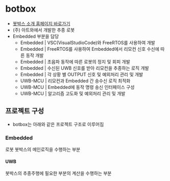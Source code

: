 
# botbox

- [봇박스 소개 홈페이지 바로가기](https://www.therobotics.kr/bbs/content.php?co_id=botbox)
- (주) 아트와에서 개발한 추종 로봇
- Embedded 부분을 담당
  - Embedded | VSC(VisualStudioCode)와 FreeRTOS를 사용하여 개발
  - Embedded | FreeRTOS를 사용하여 Embedded에서 리모컨 신호 수신에 따른 동작 개발
  - Embedded | 초음파 동작에 따른 로봇의 정지 및 회피 개발
  - Embedded | 수신된 UWB 신호를 받아 리모컨을 추종하는 로직 개발
  - Embedded | 각 상황 별 OUTPUT 신호 및 예외처리 관리 및 개발
  - UWB-MCU | 리모컨과 Embedded 간 송수신 로직 최적화
  - UWB-MCU | Embedded에 동작 명령 송신 인터페이스 구성
  - UWB-MCU | 알고리즘 고도화 및 예외처리 관리 및 개발

## 프로젝트 구성

- botbox는 아래와 같은 프로젝트 구조로 이루어짐

<FileTree>
  <FileTree.Folder name="botbox" defaultOpen>
    <FileTree.Folder name="Embedded" defaultOpen>
      <FileTree.Folder name="Motor" />
      <FileTree.Folder name="Ultrasonic" />
    </FileTree.Folder>
    <FileTree.Folder name="UWB" defaultOpen>
      <FileTree.Folder name="DWM-3000" defaultOpen>
        <FileTree.Folder name="PDOA" />
        <FileTree.Folder name="AOA" />
      </FileTree.Folder>
    </FileTree.Folder>
  </FileTree.Folder>
</FileTree>

### Embedded

로봇 봇박스의 메인로직을 수행하는 부분

#### UWB

봇박스의 추종주행에 필요한 부분의 계산을 수행하는 부분
